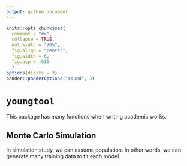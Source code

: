 ```yaml
---
output: github_document
---
```


```r
knitr::opts_chunk$set(
  comment = "#>",
  collapse = TRUE,
  out.width = "70%",
  fig.align = "center",
  fig.width = 6,
  fig.asp = .618
  )
options(digits = 3)
pander::panderOptions("round", 3)
```

# `youngtool`

This package has many functions when writing academic works.

## Monte Carlo Simulation

In simulation study, we can assume population. In other words, we can generate many training data to fit each model.




